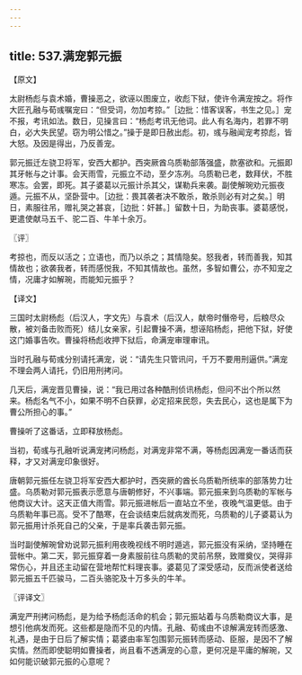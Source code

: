 ```yaml
---
---
---
```

title: 537.满宠郭元振
---



【原文】

太尉杨彪与袁术婚，曹操恶之，欲诬以图废立，收彪下狱，使许令满宠按之。将作大匠孔融与荀彧嘱宠曰：“但受词，勿加考掠。”［边批：惜客误客，书生之见。］宠不报，考讯如法。数日，见操言曰：“杨彪考讯无他词。此人有名海内，若罪不明白，必大失民望。窃为明公惜之。”操于是即日赦出彪。初，彧与融闻宠考掠彪，皆大怒。及因是得出，乃反善宠。

郭元振迁左骁卫将军，安西大都护。西突厥酋乌质勒部落强盛，款塞欲和。元振即其牙帐与之计事。会天雨雪，元振立不动，至夕冻冽。乌质勒已老，数拜伏，不胜寒冻。会罢，即死。其子婆葛以元振计杀其父，谋勒兵来袭。副使解琬劝元振夜遁。元振不从，坚卧营中。［边批：畏其袭者决不敢杀，敢杀则必有对之矣。］明日，素服往吊，赠礼哭之甚哀，［边批：奸甚。］留数十日，为助丧事。婆葛感悦，更遣使献马五千、驼二百、牛羊十余万。

〖评〗

考掠也，而反以活之；立语也，而乃以杀之；其情隐矣。怒我者，转而善我，知其情故也；欲袭我者，转而感悦我，不知其情故也。虽然，多智如曹公，亦不知宠之情，况庸才如解琬，而能知元振乎？

【译文】

三国时太尉杨彪（后汉人，字文先）与袁术（后汉人，献帝时僭帝号，后粮尽众散，被刘备击败而死）结儿女亲家，引起曹操不满，想诬陷杨彪，把他下狱，好使这门婚事告吹。曹操将杨彪收押下狱后，命满宠审理审讯。

当时孔融与荀彧分别请托满宠，说：“请先生只管讯问，千万不要用刑逼供。”满宠不理会两人请托，仍旧用刑拷问。

几天后，满宠晋见曹操，说：“我已用过各种酷刑侦讯杨彪，但问不出个所以然来。杨彪名气不小，如果不明不白获罪，必定招来民怨，失去民心，这也是属下为曹公所担心的事。”

曹操听了这番话，立即释放杨彪。

当初，荀彧与孔融听说满宠拷问杨彪，对满宠非常不满，等杨彪因满宠一番话而获释，才又对满宠印象很好。

唐朝郭元振任左骁卫将军安西大都护时，西突厥的酋长乌质勒所统率的部落势力壮盛。乌质勒对郭元振表示愿意与唐朝修好，不兴事端。郭元振来到乌质勒的军帐与他商议大计。这天正值大雨雪。郭元振进帐后一直站立不坐，夜晚气温更低。由于乌质勒年事已高。受不了酷寒，在会谈结束后就病发而死，乌质勒的儿子婆葛认为郭元振用计杀死自己的父亲，于是率兵袭击郭元振。

当时副使解琬曾劝说郭元振利用夜晚视线不明时遁逃，郭元振没有采纳，坚持睡在营帐中。第二天，郭元振穿着一身素服前往乌质勒的灵前吊祭，致赠奠仪，哭得非常伤心，并且还主动留在营地帮忙料理丧事。婆葛见了深受感动，反而派使者送给郭元振五千匹骏马，二百头骆驼及十万多头的牛羊。

〖评译文〗

满宠严刑拷问杨彪，是为给予杨彪活命的机会；郭元振站着与乌质勒商议大事，是想引他病发而死。这些都是隐而不见的内情。孔融、荀彧由不谅解满宠转而感激、礼遇，是由于日后了解实情；葛婆由率军包围郭元振转而感动、臣服，是因不了解实情。然而即使聪明如曹操者，尚且看不透满宠的心意，更何况是平庸的解琬，又如何能识破郭元振的心意呢？